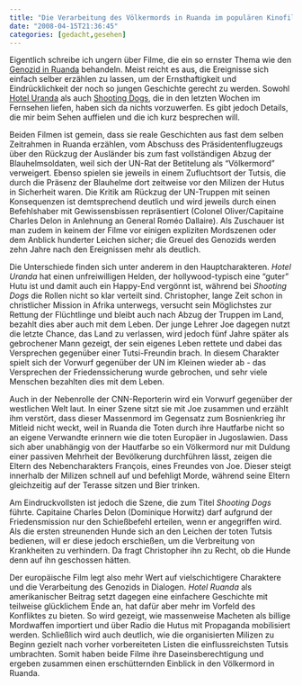 ```yaml
---
title: "Die Verarbeitung des Völkermords in Ruanda im populären Kinofilm amerikanischer und europäischer Prägung"
date: "2008-04-15T21:36:45"
categories: [gedacht,gesehen]
---
```


Eigentlich schreibe ich ungern über Filme, die ein so ernster Thema wie den [Genozid in Ruanda](http://de.wikipedia.org/wiki/Völkermord_in_Ruanda) behandeln. Meist reicht es aus, die Ereignisse sich einfach selber erzählen zu lassen, um der Ernsthaftigkeit und Eindrücklichkeit der noch so jungen Geschichte gerecht zu werden. Sowohl [Hotel Uranda](http://www.mgm.com/ua/hotelrwanda/) als auch [Shooting Dogs](http://www.shootingdogs-derfilm.de/), die in den letzten Wochen im Fernsehen liefen, haben sich da nichts vorzuwerfen. Es gibt jedoch Details, die mir beim Sehen auffielen und die ich kurz besprechen will.

Beiden Filmen ist gemein, dass sie reale Geschichten aus fast dem selben Zeitrahmen in Ruanda erzählen, vom Abschuss des Präsidentenflugzeugs über den Rückzug der Ausländer bis zum fast vollständigen Abzug der Blauhelmsoldaten, weil sich der UN-Rat der Betitelung als "Völkermord" verweigert. Ebenso spielen sie jeweils in einem Zufluchtsort der Tutsis, die durch die Präsenz der Blauhelme dort zeitweise vor den Milizen der Hutus in Sicherheit waren. Die Kritik am Rückzug der UN-Truppen mit seinen Konsequenzen ist demtsprechend deutlich und wird jeweils durch einen Befehlshaber mit Gewissensbissen repräsentiert (Colonel Oliver/Capitaine Charles Delon in Anlehnung an General Roméo Dallaire). Als Zuschauer ist man zudem in keinem der Filme vor einigen expliziten Mordszenen oder dem Anblick hunderter Leichen sicher; die Greuel des Genozids werden zehn Jahre nach den Ereignissen mehr als deutlich.

Die Unterschiede finden sich unter anderem in den Hauptcharakteren. *Hotel Uranda* hat einen unfreiwilligen Helden, der hollywood-typisch eine "guter" Hutu ist und damit auch ein Happy-End vergönnt ist, während bei *Shooting Dogs* die Rollen nicht so klar verteilt sind. Christopher, lange Zeit schon in christlicher Mission in Afrika unterwegs, versucht sein Möglichstes zur Rettung der Flüchtlinge und bleibt auch nach Abzug der Truppen im Land, bezahlt dies aber auch mit dem Leben. Der junge Lehrer Joe dagegen nutzt die letzte Chance, das Land zu verlassen, wird jedoch fünf Jahre später als gebrochener Mann gezeigt, der sein eigenes Leben rettete und dabei das Versprechen gegenüber einer Tutsi-Freundin brach. In diesem Charakter spielt sich der Vorwurf gegenüber der UN im Kleinen wieder ab - das Versprechen der Friedenssicherung wurde gebrochen, und sehr viele Menschen bezahlten dies mit dem Leben.

Auch in der Nebenrolle der CNN-Reporterin wird ein Vorwurf gegenüber der westlichen Welt laut. In einer Szene sitzt sie mit Joe zusammen und erzählt ihm verstört, dass dieser Massenmord im Gegensatz zum Bosnienkrieg ihr Mitleid nicht weckt, weil in Ruanda die Toten durch ihre Hautfarbe nicht so an eigene Verwandte erinnern wie die toten Europäer in Jugoslawien. Dass sich aber unabhängig von der Hautfarbe so ein Völkermord nur mit Duldung einer passiven Mehrheit der Bevölkerung durchführen lässt, zeigen die Eltern des Nebencharakters François, eines Freundes von Joe. Dieser steigt innerhalb der Milizen schnell auf und befehligt Morde, während seine Eltern gleichzeitig auf der Terasse sitzen und Bier trinken.

Am Eindruckvollsten ist jedoch die Szene, die zum Titel *Shooting Dogs* führte. Capitaine Charles Delon (Dominique Horwitz) darf aufgrund der Friedensmission nur den Schießbefehl erteilen, wenn er angegriffen wird. Als die ersten streunenden Hunde sich an den Leichen der toten Tutsis bedienen, will er diese jedoch erschießen, um die Verbreitung von Krankheiten zu verhindern. Da fragt Christopher ihn zu Recht, ob die Hunde denn auf ihn geschossen hätten.

Der europäische Film legt also mehr Wert auf vielschichtigere Charaktere und die Verarbeitung des Genozids in Dialogen. *Hotel Ruanda* als amerikanischer Beitrag setzt dagegen eine einfachere Geschichte mit teilweise glücklichem Ende an, hat dafür aber mehr im Vorfeld des Konfliktes zu bieten. So wird gezeigt, wie massenweise Macheten als billige Mordwaffen importiert und über Radio die Hutus mit Propaganda mobilisiert werden. Schließlich wird auch deutlich, wie die organisierten Milizen zu Beginn gezielt nach vorher vorbereiteten Listen die einflussreichsten Tutsis umbrachten. Somit haben beide Filme ihre Daseinsberechtigung und ergeben zusammen einen erschütternden Einblick in den Völkermord in Ruanda.

